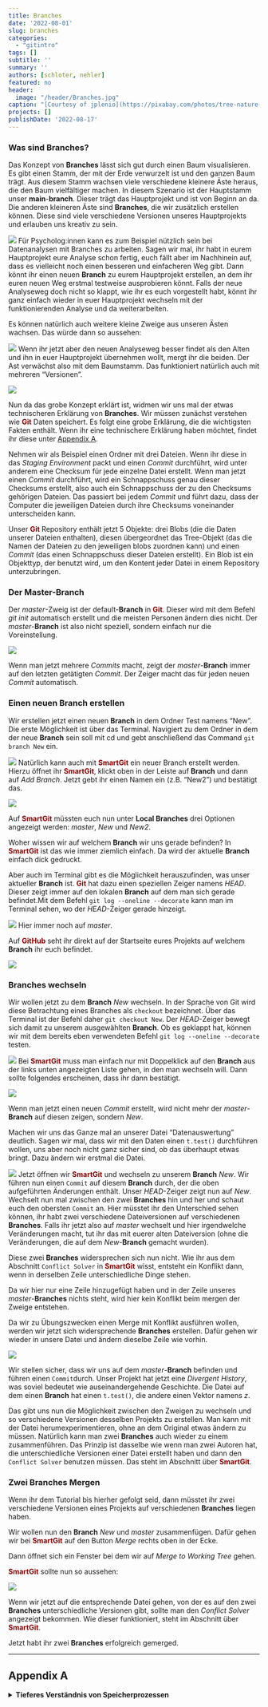 ```yaml
---
title: Branches
date: '2022-08-01'
slug: branches
categories:
  - "gitintro"
tags: []
subtitle: ''
summary: ''
authors: [schloter, nehler]
featured: no
header:
  image: "/header/Branches.jpg"
caption: "[Courtesy of jplenio](https://pixabay.com/photos/tree-nature-wood-bare-tree-tribe-3097419/)"
projects: []
publishDate: '2022-08-17'
---
```



### Was sind **Branches**?

Das Konzept von **Branches** lässt sich gut durch einen Baum visualisieren. Es gibt einen Stamm, der mit der Erde verwurzelt ist und den ganzen Baum trägt. Aus diesem Stamm wachsen viele verschiedene kleinere Äste heraus, die den Baum vielfältiger machen. In diesem Szenario ist der Hauptstamm unser **main**-**branch**. Dieser trägt das Hauptprojekt und ist von Beginn an da. Die anderen kleineren Äste sind **Branches**, die wir zusätzlich erstellen können. Diese sind viele verschiedene Versionen unseres Hauptprojekts und erlauben uns kreativ zu sein. 

![](/post/branches_Concept.png)
Für Psycholog:innen kann es zum  Beispiel nützlich sein bei Datenanalysen mit Branches zu arbeiten. Sagen wir mal, ihr habt in eurem Hauptprojekt  eure Analyse schon fertig, euch fällt aber im Nachhinein auf, dass es vielleicht noch einen besseren und einfacheren Weg gibt. Dann könnt ihr einen neuen **Branch** zu eurem Hauptprojekt erstellen, an dem ihr euren neuen Weg erstmal testweise ausprobieren könnt. Falls der neue Analyseweg doch nicht so klappt, wie ihr es euch vorgestellt habt, könnt ihr ganz einfach wieder in euer Hauptprojekt wechseln mit der funktionierenden Analyse und da weiterarbeiten.  

<!-- Weiterhin wäre es noch cool, ein Anschauungsbeispiel einzuführen, bspw. Analyse soll erstmal testweise eingeführt werden und nicht gleich in der Hauptversion erscheinen. -->
Es können natürlich auch weitere kleine Zweige aus unseren Ästen wachsen. Das würde dann so aussehen: 

![](/post/branches_Concept2.png)
Wenn ihr jetzt aber den neuen Analyseweg besser findet als den Alten und ihn in euer Hauptprojekt übernehmen wollt, mergt ihr die beiden. Der Ast verwächst also mit dem Baumstamm. Das funktioniert natürlich auch mit mehreren "Versionen". 

![](/post/branches_MergeGraphic.png)

Nun da das grobe Konzept erklärt ist, widmen wir uns mal der etwas technischeren Erklärung von **Branches**. Wir müssen zunächst verstehen wie <span style="color: darkred;">**Git**</span> Daten speichert. Es folgt eine grobe Erklärung, die die wichtigsten Fakten enthält. Wenn ihr eine technischere Erklärung haben möchtet, findet ihr diese unter [Appendix A](#AppendixA).

Nehmen wir als Beispiel einen Ordner mit drei Dateien. Wenn ihr diese in das *Staging Environment* packt und einen *Commit* durchführt, wird unter anderem eine Checksum für jede einzelne Datei erstellt. Wenn man jetzt einen *Commit* durchführt, wird ein Schnappschuss genau dieser Checksums erstellt, also auch ein Schnappschuss der zu den Checksums gehörigen Dateien. 
Das passiert bei jedem *Commit* und führt dazu, dass der Computer die jeweiligen Dateien durch ihre Checksums voneinander unterscheiden kann. 

Unser <span style="color: darkred;">**Git**</span> Repository enthält jetzt 5 Objekte: drei Blobs (die die Daten unserer Dateien enthalten), diesen übergeordnet das Tree-Objekt (das die Namen der Dateien zu den jeweiligen blobs zuordnen kann) und einen *Commit* (das einen Schnappschuss dieser Dateien erstellt). Ein Blob ist ein Objekttyp, der benutzt wird, um den Kontent jeder Datei in einem Repository unterzubringen. 

<!-- Ich würde die Branches vielleicht nicht so mit den Versionsnummern halten - außerdem ist ja ein Teilzweck acuh, dass sie zurück in den Main Branch kommen. Das sollte vielleicht auf den Schaubildern noch auftauchen-->
<!-- Blobs wird hier nicht mehr erklärt -->

### Der Master-Branch

Der *master*-Zweig ist der default-**Branch** in <span style="color: darkred;">**Git**</span>. Dieser wird mit dem Befehl *git init* automatisch erstellt und die meisten Personen ändern dies nicht. Der *master*-**Branch** ist also nicht speziell, sondern einfach nur die Voreinstellung. 

![](/post/branches_master.png)

Wenn man jetzt mehrere *Commits* macht, zeigt der *master*-**Branch** immer auf den letzten getätigten *Commit*. Der Zeiger macht das für jeden neuen *Commit* automatisch. 

### Einen neuen **Branch** erstellen

Wir erstellen jetzt einen neuen **Branch** in dem Ordner Test namens "New". 
Die erste Möglichkeit ist über das Terminal. Navigiert zu dem Ordner in dem der neue **Branch** sein soll mit cd und gebt anschließend das Command `git branch New` ein. 

![](/post/branches_New.png)
Natürlich kann auch mit <span style="color: darkred;">**SmartGit**</span> ein neuer Branch erstellt werden. Hierzu öffnet ihr <span style="color: darkred;">**SmartGit**</span>, klickt oben in der Leiste auf **Branch** und dann auf *Add Branch*. Jetzt gebt ihr einen Namen ein (z.B. "New2") und bestätigt das. 

![](/post/branches_LocalBranches.png)

Auf <span style="color: darkred;">**SmartGit**</span> müssten euch nun unter **Local Branches** drei Optionen angezeigt werden: *master*, *New* und *New2*. 

Woher wissen wir auf welchem **Branch** wir uns gerade befinden?  In <span style="color: darkred;">**SmartGit**</span> ist das wie immer ziemlich einfach. Da wird der aktuelle **Branch** einfach dick gedruckt. 

Aber auch im Terminal gibt es die Möglichkeit herauszufinden, was unser aktueller **Branch** ist.
<span style="color: darkred;">**Git**</span> hat dazu einen speziellen Zeiger namens *HEAD*. Dieser zeigt immer auf den lokalen **Branch** auf dem man sich gerade befindet.Mit dem Befehl `git log --oneline --decorate` kann man im Terminal sehen, wo der *HEAD*-Zeiger gerade hinzeigt. 

![](/post/branches_HEAD.png)
Hier immer noch auf *master*. 

Auf <span style="color: darkred;">**GitHub**</span> seht ihr direkt auf der Startseite eures Projekts auf welchem **Branch** ihr euch befindet.

![](/post/branches_GitHub.png)


### **Branches** wechseln

Wir wollen jetzt zu dem **Branch** *New* wechseln. In der Sprache von Git wird diese Betrachtung eines Branches als `checkout` bezeichnet. Über das Terminal ist der Befehl daher `git checkout New`. Der *HEAD*-Zeiger bewegt sich damit zu unserem ausgewählten **Branch**. Ob es geklappt hat, können wir mit dem bereits eben verwendeten Befehl `git log --oneline --decorate` testen. 

![](/post/branches_SwitchBranch.png)
Bei <span style="color: darkred;">**SmartGit**</span> muss man einfach nur mit Doppelklick auf den **Branch** aus der links unten angezeigten Liste gehen, in den man wechseln will. Dann sollte folgendes erscheinen, dass ihr dann bestätigt.

![](/post/branches_SmartGitSwitch.png)

Wenn man jetzt einen neuen *Commit* erstellt, wird nicht mehr der *master*-**Branch** auf diesen zeigen, sondern *New*. 
<!-- Was vielleicht auch interessant ist: die Dateien, die im Explorer angezeigt werdne, ändern sich äquivalent -->

Machen wir uns das Ganze mal an unserer Datei "Datenauswertung" deutlich. Sagen wir mal, dass wir mit den Daten einen `t.test()` durchführen wollen, uns aber noch nicht ganz sicher sind, ob das überhaupt etwas bringt. Dazu ändern wir erstmal die Datei. 

<!-- Eher nach oben schieben / vor dem Hin und her wechseln machen -->

![](/post/branches_ÄnderungDatei.png)
Jetzt öffnen wir <span style="color: darkred;">**SmartGit**</span> und wechseln zu unserem **Branch** *New*. Wir führen nun einen `Commit` auf diesem **Branch** durch, der die oben aufgeführten Änderungen enthält. Unser *HEAD*-Zeiger zeigt nun auf *New*.  Wechselt nun mal zwischen den zwei **Branches** hin und her und schaut euch den obersten `Commit` an. Hier müsstet ihr den Unterschied sehen können, ihr habt zwei verschiedene Dateiversionen auf verschiedenen **Branches**.
Falls ihr jetzt also auf *master* wechselt und hier irgendwelche Veränderungen macht, tut ihr das mit euerer alten Dateiversion (ohne die Veränderungen, die auf dem *New*-**Branch** gemacht wurden). 

Diese zwei **Branches** widersprechen sich nun nicht. Wie ihr aus dem Abschnitt `Conflict Solver` in <span style="color: darkred;">**SmartGit**</span> wisst, entsteht ein Konflikt dann, wenn in derselben Zeile unterschiedliche Dinge stehen. 

Da wir hier nur eine Zeile hinzugefügt haben und in der Zeile unseres *master*-**Branches** nichts steht, wird hier kein Konflikt beim mergen der Zweige entstehen. 

Da wir zu Übungszwecken einen Merge mit Konflikt ausführen wollen, werden wir jetzt sich widersprechende **Branches** erstellen. Dafür gehen wir wieder in unsere Datei und ändern dieselbe Zeile wie vorhin. 

![](/post/branches_ÄnderungDatei2.png)

<!-- Sind wir hier nicht noch im Master Branch? -->
Wir stellen sicher, dass wir uns auf dem *master*-**Branch** befinden und führen einen `Commit`durch. Unser Projekt hat jetzt eine *Divergent History*, was soviel bedeutet wie auseinandergehende Geschichte. 
Die Datei auf dem einen **Branch** hat einen `t.test()`, die andere einen Vektor namens *z*.  

<!-- Vielleicht erstmal ein Beispiel ausdenken, wie sich die Branches ohne Konflikt / Branches mit Konflikt - dabei auch jeweils einen Merge durchführen!-->

Das gibt uns nun die Möglichkeit zwischen den Zweigen zu wechseln und so verschiedene Versionen desselben Projekts zu erstellen. 
Man kann mit der Datei herumexperimentieren, ohne an dem Original etwas ändern zu müssen. 
Natürlich kann man zwei **Branches** auch wieder zu einem zusammenführen. Das Prinzip ist dasselbe wie wenn man zwei Autoren hat, die unterschiedliche Versionen einer Datei erstellt haben und dann den `Conflict Solver` benutzen müssen. Das steht im Abschnitt über <span style="color: darkred;">**SmartGit**</span>. 
 
<!-- Die vorigen Beschreibungen sind ja eher allgemeine Abschnitte, die teils in der Einleitung oder zumindest vor der ersten Erwähnung des Merges wichtig sind  -->
 
### Zwei **Branches** Mergen

Wenn ihr dem Tutorial bis hierher gefolgt seid, dann müsstet ihr zwei verschiedene Versionen eines Projekts auf verschiedenen **Branches** liegen haben. 

Wir wollen nun den **Branch** *New* und *master* zusammenfügen. Dafür gehen wir bei <span style="color: darkred;">**SmartGit**</span> auf den Button *Merge* rechts oben in der Ecke. 

Dann öffnet sich ein Fenster bei dem wir auf *Merge to Working Tree* gehen.

<span style="color: darkred;">**SmartGit**</span> sollte nun so aussehen: 

![](/post/branches_MergeState.png)

Wenn wir jetzt auf die entsprechende Datei gehen, von der es auf den zwei **Branches** unterschiedliche Versionen gibt, sollte man den *Conflict Solver* angezeigt bekommen. Wie dieser funktioniert, steht im Abschnitt über <span style="color: darkred;">**SmartGit**</span>. 

Jetzt habt ihr zwei **Branches** erfolgreich gemerged.

***



## Appendix A

<details><summary> **Tieferes Verständnis von Speicherprozessen** </summary>

Eine Checksum oder auch Prüfsumme wird jedes Mal erstellt, wenn man eine Datei in das *Staging Environment* lädt. Diese kann zum Beispiel so aussehen: "7a3k9". Mit der Checksum soll die Integrität von Daten geprüft werden. 
Das beinhaltet die Kontrolle der Korrektheit, Vollständigkeit und Konsistenz unserer Datei. 
Der Computer kann so sicherstellen, ob die Datei einen Fehler hat oder nicht. 

Nützlich ist das zum Beispiel, wenn ihr eine Datei aus dem Internet ladet und sichergehen wollt, dass kein Fehler beim Herunterladen passiert ist. Ihr müsst einfach nur die Checksum der Datei aus dem Internet und euerer Datei auf dem Computer vergleichen. Sollten die Checksums identisch sein, ist kein Fehler aufgetreten. 

Zurück zu <span style="color: darkred;">**Git**</span>. Ihr habt gerade eure Datei in das *Staging Environment* geladen und dabei für diese Datei eine Checksum erstellt. Anschließend wird diese Version der Datei in einem <span style="color: darkred;">**Git**</span>-Repository untergebracht und die Checksum zum *Staging Environment* hinzugefügt. 
Wenn ihr jetzt den `Commit` durchführt, nimmt <span style="color: darkred;">**Git**</span> die Checksum jedes Subordners und speichert diese in einem Tree-Objekt in eurem <span style="color: darkred;">**Git**</span>-Repository. Darauf folgend wird ein `Commit`-Objekt erstellt, das diese Metadaten enthält. So kann ein Schnappschuss der Daten erstellt werden, wann immer es gebraucht wird. 

Noch ein kleiner Ausflug zum Thema Metadaten. 
Wenn ihr ein Foto von etwas macht, speichert eure Kamera oder euer Smartphone nicht nur das Foto, sondern auch die zugehörigen Metadaten. 
Dazu kann gehören: 

Wann ist das Foto entstanden?
Wo ist das Foto entstanden? 
Was für eine Kamera wurde benutzt?  
...

Metadaten sind also im Prinzip Daten, die Informationen über bestimmte Merkmale anderer Daten enthalten. 

